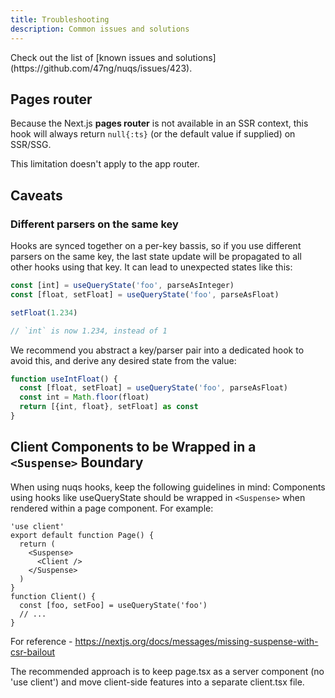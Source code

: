 ```yaml
---
title: Troubleshooting
description: Common issues and solutions
---
```


<Callout title="Tip">
  Check out the list of [known issues and solutions](https://github.com/47ng/nuqs/issues/423).
</Callout>

## Pages router

Because the Next.js **pages router** is not available in an SSR context, this
hook will always return `null{:ts}` (or the default value if supplied) on SSR/SSG.

This limitation doesn't apply to the app router.

## Caveats

### Different parsers on the same key

Hooks are synced together on a per-key bassis, so if you use different parsers
on the same key, the last state update will be propagated to all other hooks
using that key. It can lead to unexpected states like this:

```ts
const [int] = useQueryState('foo', parseAsInteger)
const [float, setFloat] = useQueryState('foo', parseAsFloat)

setFloat(1.234)

// `int` is now 1.234, instead of 1
```

We recommend you abstract a key/parser pair into a dedicated hook to avoid this,
and derive any desired state from the value:

```ts
function useIntFloat() {
  const [float, setFloat] = useQueryState('foo', parseAsFloat)
  const int = Math.floor(float)
  return [{int, float}, setFloat] as const
}
```

## Client Components to be Wrapped in a `<Suspense>` Boundary

When using nuqs hooks, keep the following guidelines in mind:
Components using hooks like useQueryState should be wrapped in `<Suspense>` when rendered within a page component. 
For example:
```tsx
'use client'
export default function Page() {
  return (
    <Suspense>
      <Client />
    </Suspense>
  ) 
}
function Client() {
  const [foo, setFoo] = useQueryState('foo')
  // ...
}
```
For reference - https://nextjs.org/docs/messages/missing-suspense-with-csr-bailout

The recommended approach is to keep page.tsx as a server component (no 'use client') and 
move client-side features into a separate client.tsx file.

